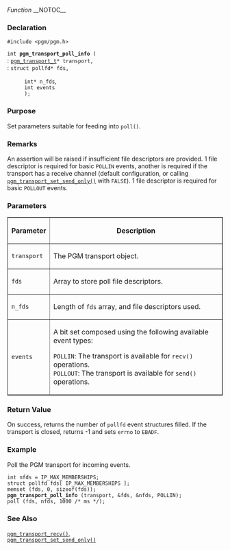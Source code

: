 ﻿''Function''
__NOTOC__
=== Declaration ===
<tt>#include <pgm/pgm.h></tt>

<tt>int '''pgm_transport_poll_info''' (</tt><br>
: <tt>[[OpenPGM C Reference/pgm_transport_t|pgm_transport_t]]*     transport,</tt><br>
: <tt>struct pollfd* fds,</tt>
: <tt>int* n_fds</tt>,<br>
: <tt>int events</tt><br>
: <tt>);</tt>

=== Purpose ===
Set parameters suitable for feeding into <tt>poll()</tt>.

=== Remarks ===
An assertion will be raised if insufficient file descriptors are provided.  1 file descriptor is required for basic <tt>POLLIN</tt> events, another is required if the transport has a receive channel (default configuration, or calling <tt>[[OpenPGM C Reference/pgm_transport_set_send_only()|pgm_transport_set_send_only()]]</tt> with <tt>FALSE</tt>).  1 file descriptor is required for basic <tt>POLLOUT</tt> events.

=== Parameters ===
<table border="1" cellpadding="5" cellspacing="0">
<tr>
<th>Parameter</th>
<th>Description</th>
</tr>
<tr>
<td><tt>transport</tt></td>
<td>The PGM transport object.</td>
</tr><tr>
<td><tt>fds</tt></td>
<td>Array to store poll file descriptors.</td>
</tr><tr>
<td><tt>n_fds</tt></td>
<td>Length of <tt>fds</tt> array, and file descriptors used.</td>
</tr><tr>
<td><tt>events</tt></td>
<td>A bit set composed using the following available event types:
;<tt>POLLIN</tt>: The transport is available for <tt>recv()</tt> operations.
;<tt>POLLOUT</tt>: The transport is available for <tt>send()</tt> operations.</td>
</tr>
</table>


=== Return Value ===
On success, returns the number of <tt>pollfd</tt> event structures filled.  If the transport is closed, returns -1 and sets <tt>errno</tt> to <tt>EBADF</tt>. 

=== Example ===
Poll the PGM transport for incoming events.

 int nfds = IP_MAX_MEMBERSHIPS;
 struct pollfd fds[ IP_MAX_MEMBERSHIPS ];
 memset (fds, 0, sizeof(fds));
 '''pgm_transport_poll_info''' (transport, &fds, &nfds, POLLIN);
 poll (fds, nfds, 1000 /* ms */);

=== See Also ===
<tt>[[OpenPGM C Reference/pgm_transport_recv()|pgm_transport_recv()]]</tt>,<br>
<tt>[[OpenPGM C Reference/pgm_transport_set_send_only()|pgm_transport_set_send_only()]]</tt>

